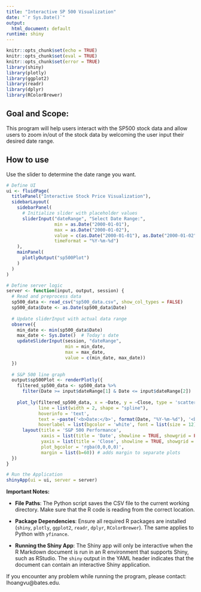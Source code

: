 ```yaml
---
title: "Interactive SP 500 Visualization"
date: "`r Sys.Date()`"
output: 
  html_document: default
runtime: shiny
---
```


```r
knitr::opts_chunk$set(echo = TRUE)
knitr::opts_chunk$set(eval = TRUE)
knitr::opts_chunk$set(error = TRUE)
library(shiny)
library(plotly)
library(ggplot2)
library(readr)
library(dplyr)
library(RColorBrewer)
```


## Goal and Scope: 

This program will help users interact with the SP500 stock data and allow users to zoom in/out of the stock data by welcoming the user input their desired date range.

## How to use

Use the slider to determine the date range you want.

```r
# Define UI
ui <- fluidPage(
  titlePanel("Interactive Stock Price Visualization"),
  sidebarLayout(
    sidebarPanel(
      # Initialize slider with placeholder values
      sliderInput("dateRange", "Select Date Range:",
                  min = as.Date("2000-01-01"), 
                  max = as.Date("2000-01-02"), 
                  value = c(as.Date("2000-01-01"), as.Date("2000-01-02")),
                  timeFormat = "%Y-%m-%d")
    ),
    mainPanel(
      plotlyOutput("sp500Plot")
    )
  )
)

# Define server logic
server <- function(input, output, session) {
  # Read and preprocess data
  sp500_data <- read_csv("sp500_data.csv", show_col_types = FALSE)
  sp500_data$Date <- as.Date(sp500_data$Date)
  
  # Update sliderInput with actual data range
  observe({
    min_date <- min(sp500_data$Date)
    max_date <- Sys.Date()  # Today's date
    updateSliderInput(session, "dateRange", 
                      min = min_date, 
                      max = max_date, 
                      value = c(min_date, max_date))
  })
    
  # S&P 500 line graph
  output$sp500Plot <- renderPlotly({
    filtered_sp500_data <- sp500_data %>%
      filter(Date >= input$dateRange[1] & Date <= input$dateRange[2])
    
    plot_ly(filtered_sp500_data, x = ~Date, y = ~Close, type = 'scatter', mode = 'lines',
            line = list(width = 2, shape = "spline"),
            hoverinfo = 'text', 
            text = ~paste('<b>Date:</b>', format(Date, "%Y-%m-%d"), '<br><b>Close:</b>', round(Close, 4)),
            hoverlabel = list(bgcolor = 'white', font = list(size = 12))) %>%
      layout(title = 'S&P 500 Performance',
             xaxis = list(title = 'Date', showline = TRUE, showgrid = FALSE, zeroline = FALSE),
             yaxis = list(title = 'Close', showline = TRUE, showgrid = FALSE, zeroline = FALSE),
             plot_bgcolor = 'rgba(0,0,0,0)',
             margin = list(b=60)) # adds margin to separate plots
  })
}

# Run the Application
shinyApp(ui = ui, server = server)
```


**Important Notes:**

- **File Paths**: The Python script saves the CSV file to the current working directory. Make sure that the R code is reading from the correct location.

- **Package Dependencies**: Ensure all required R packages are installed (`shiny`, `plotly`, `ggplot2`, `readr`, `dplyr`, `RColorBrewer`). The same applies to Python with `yfinance`.

- **Running the Shiny App**: The Shiny app will only be interactive when the R Markdown document is run in an R environment that supports Shiny, such as RStudio. The `shiny` output in the YAML header indicates that the document can contain an interactive Shiny application.

If you encounter any problem while running the program, please contact: lhoangvu@bates.edu.